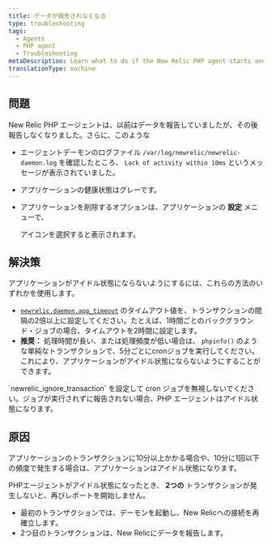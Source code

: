 ```yaml
---
title: データが報告されなくなる
type: troubleshooting
tags:
  - Agents
  - PHP agent
  - Troubleshooting
metaDescription: Learn what to do if the New Relic PHP agent starts and then stops reporting data.
translationType: machine
---
```


## 問題

New Relic PHP エージェントは、以前はデータを報告していましたが、その後報告しなくなりました。さらに、このような

* エージェントデーモンのログファイル `/var/log/newrelic/newrelic-daemon.log` を確認したところ、 `Lack of activity within 10ms` というメッセージが表示されていました。

* アプリケーションの健康状態はグレーです。

* アプリケーションを削除するオプションは、アプリケーションの **設定** メニューで、

  <Icon name="fe-settings"/>

  アイコンを選択すると表示されます。

## 解決策

アプリケーションがアイドル状態にならないようにするには、これらの方法のいずれかを使用します。

* [`newrelic.daemon.app_timeout`](/docs/agents/php-agent/configuration/php-agent-configuration#inivar-daemon-app_timeout) のタイムアウト値を、トランザクションの間隔の2倍以上に設定してください。たとえば、1時間ごとのバックグラウンド・ジョブの場合、タイムアウトを2時間に設定します。
* **推奨：** 処理時間が長い、または処理頻度が低い場合は、 `phpinfo()` のような単純なトランザクションで、5分ごとにcronジョブを実行してください。これにより、アプリケーションがアイドル状態にならないようにすることができます。

<Callout variant="important">
  `newrelic_ignore_transaction` を設定して cron ジョブを無視しないでください。ジョブが実行されずに報告されない場合、PHP エージェントはアイドル状態になります。
</Callout>

## 原因

アプリケーションのトランザクションに10分以上かかる場合や、10分に1回以下の頻度で発生する場合は、アプリケーションはアイドル状態になります。

PHPエージェントがアイドル状態になったとき、 **2つの** トランザクションが発生しないと、再びレポートを開始しません。

* 最初のトランザクションでは、デーモンを起動し、New Relicへの接続を再確立します。
* 2つ目のトランザクションは、New Relicにデータを報告します。